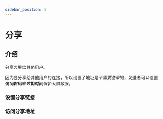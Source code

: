 ```yaml
---
sidebar_position: 5
---
```



# 分享

## 介绍  

分享大屏给其他用户。  

因为是分享给其他用户的连接，所以设置了地址是*不需要登录*的，发送者可以设置**访问密码**和**过期时间**保护大屏数据。  

### 设置分享链接  

<VideoPreview src="/img/docs/分享/share-intro.mp4" />

### 访问分享地址

<VideoPreview src="/img/docs/分享/share-preview.mp4" />
  